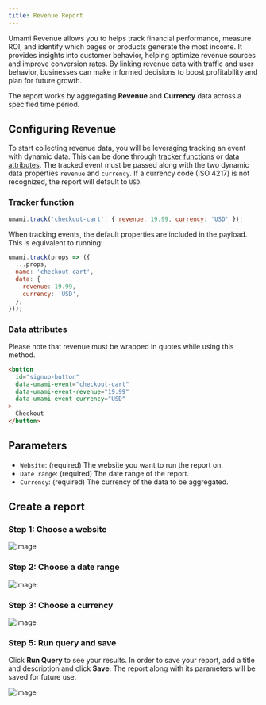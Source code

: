 ```yaml
---
title: Revenue Report
---
```


Umami Revenue allows you to helps track financial performance, measure ROI, and identify which pages or products
generate the most income. It provides insights into customer behavior, helping optimize revenue sources
and improve conversion rates. By linking revenue data with traffic and user behavior,
businesses can make informed decisions to boost profitability and plan for future growth.

The report works by aggregating **Revenue** and **Currency** data across a specified time period.

## Configuring Revenue

To start collecting revenue data, you will be leveraging tracking an event with dynamic data. This can be done through [tracker functions](https://umami.is/docs/tracker-functions#event-data)
or [data attributes](https://umami.is/docs/track-events#using-data-attributes). The tracked event must be passed along with the two dynamic data
properties `revenue` and `currency`. If a currency code (ISO 4217) is not recognized, the report will default to `USD`.

### Tracker function

```js
umami.track('checkout-cart', { revenue: 19.99, currency: 'USD' });
```

When tracking events, the default properties are included in the payload.
This is equivalent to running:

```js
umami.track(props => ({
  ...props,
  name: 'checkout-cart',
  data: {
    revenue: 19.99,
    currency: 'USD',
  },
}));
```

### Data attributes

Please note that revenue must be wrapped in quotes while using this method.

```html
<button
  id="signup-button"
  data-umami-event="checkout-cart"
  data-umami-event-revenue="19.99"
  data-umami-event-currency="USD"
>
  Checkout
</button>
```

## Parameters

- `Website`: (required) The website you want to run the report on.
- `Date range`: (required) The date range of the report.
- `Currency`: (required) The currency of the data to be aggregated.

## Create a report

### Step 1: Choose a website

![image](/images/docs/v2/revenue-website.png)

### Step 2: Choose a date range

![image](/images/docs/v2/revenue-date.png)

### Step 3: Choose a currency

![image](/images/docs/v2/revenue-currency.png)

### Step 5: Run query and save

Click **Run Query** to see your results. In order to save your report, add a title and description and click **Save**.
The report along with its parameters will be saved for future use.

![image](/images/docs/v2/revenue-details.png)

